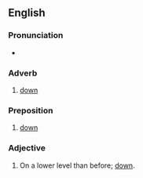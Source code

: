 ==English==

===Pronunciation===
*{{IPA|du:n}}

===Adverb===
{{en-adv|-}}

# {{Geordie}} [[down]]

===Preposition===
{{en-prep}}

# {{Geordie}} [[down]]

===Adjective===
{{en-adj|-}}

# {{Geordie}} On a lower level than before; [[down]].